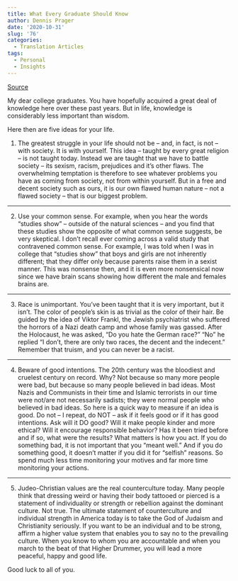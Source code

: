 ```yaml
---
title: What Every Graduate Should Know
author: Dennis Prager
date: '2020-10-31'
slug: '76'
categories:
  - Translation Articles
tags:
  - Personal
  - Insights
---
```


[Source](https://www.youtube.com/watch?v=xSMd4BuuXB8)

My dear college graduates. You have hopefully acquired a great deal of knowledge here over these past years. But in life, knowledge is considerably less important than wisdom.

Here then are five ideas for your life.

1. The greatest struggle in your life should not be -- and, in fact, is not -- with society.
It is with yourself. This idea -- taught by every great religion -- is not taught today.
Instead we are taught that we have to battle society -- its sexism, racism, prejudices
and it's other flaws. The overwhelming temptation is therefore to see whatever problems you have
as coming from society, not from within yourself. But in a free and decent society such as ours,
it is our own flawed human nature -- not a flawed society -- that is our biggest problem.

---

2. Use your common sense. For example, when you hear the words "studies show" --
outside of the natural sciences --
and you find that these studies show the opposite of what common sense suggests,
be very skeptical. I don't recall ever coming across a valid study that
contravened common sense. For example, I was told when I was in college that "studies show"
that boys and girls are not inherently different; that they differ only because parents raise
them in a sexist manner. This was nonsense then, and it is even more nonsensical now
since we have brain scans showing how different the male and females brains are.

---

3. Race is unimportant. You've been taught that it is very important, but it isn't.
The color of people's skin is as trivial as the color of their hair. Be guided by the idea
of Viktor Frankl, the Jewish psychiatrist who suffered the horrors of a Nazi death camp
and whose family was gassed. After the Holocaust, he was asked, "Do you hate the German race?"
"No" he replied "I don't, there are only two races, the decent and the indecent."
Remember that truism, and you can never be a racist.

---


4. Beware of good intentions.
The 20th century was the bloodiest and cruelest century on record.
Why? Not because so many more people were bad, but because so many people believed
in bad ideas. Most Nazis and Communists in their time and Islamic terrorists in our time
were not/are not necessarily sadists; they were normal people who believed in bad ideas.
So here is a quick way to measure if an idea is good. Do not -- I repeat, do NOT --
ask if it feels good or if it has good intentions. Ask will it DO good?
Will it make people kinder and more ethical?
Will it encourage responsible behavior? Has it been tried before and if so,
what were the results? What matters is how you act. If you do something bad,
it is not important that you "meant well." And if you do something good, it doesn't matter if
you did it for "selfish" reasons. So spend much less time monitoring your motives
and far more time monitoring your actions.

---


5. Judeo-Christian values are the real counterculture today. Many people think that dressing weird
or having their body tattooed or pierced is a statement of individuality or strength or
rebellion against the dominant culture. Not true. The ultimate statement of counterculture
and individual strength in America today is to take the God of Judaism and Christianity seriously.
If you want to be an individual and to be strong, affirm a higher value system
that enables you to say no to the prevailing culture. When you know to whom you are accountable
and when you march to the beat of that Higher Drummer,
you will lead a more peaceful, happy and good life.


Good luck to all of you.
